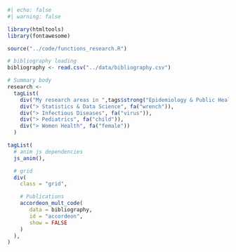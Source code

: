 
```r
#| echo: false
#| warning: false

library(htmltools)
library(fontawesome)

source("../code/functions_research.R")

# bibliography loading
bibliography <- read.csv("../data/bibliography.csv")

# Summary body
research <-
  tagList(
    div("My research areas in ",tags$strong("Epidemiology & Public Health"), " revolve around:"),
    div("> Statistics & Data Science", fa("wrench")),
    div("> Infectious Diseases", fa("virus")),
    div("> Pediatrics", fa("child")),
    div("> Women Health", fa("female"))
  )

tagList(
  # anim js dependencies
  js_anim(),

  # grid
  div(
    class = "grid",

    # Publications
    accordeon_mult_code(
       data = bibliography,
       id = "accordeon", 
       show = FALSE
    )
  ),
)
```
